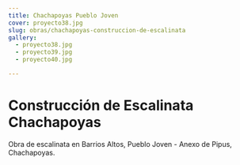 ```yaml
---
title: Chachapoyas Pueblo Joven
cover: proyecto38.jpg
slug: obras/chachapoyas-construccion-de-escalinata
gallery: 
  - proyecto38.jpg
  - proyecto39.jpg
  - proyecto40.jpg

---
```

# Construcción de Escalinata Chachapoyas

Obra de escalinata en Barrios Altos, Pueblo Joven - Anexo de Pipus, Chachapoyas.
